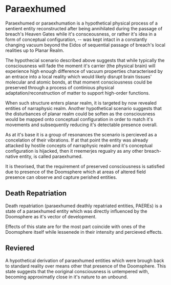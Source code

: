 <script>import Link from "$lib/components/link.svelte";
</script>
# Paraexhumed

Paraexhumed or paraexhumation is a hypothetical physical process of a sentient entity reconstructed after being annihilated during the passage of <Link path="/mawanet/breach">breach</Link>'s <Link path="/mawanet/breach">Heaven Gates</Link> while it's consceousness, or rather it's idea in a form of <Link path="/mawanet/conceptual_configuration">conceptual configuration</Link>, -- was kept intact in a constantly changing vacuum beyond the <Link path="/mawanet/breach">Eidos</Link> of sequential passage of <Link path="/mawanet/breach">breach's</Link> <Link path="/mawanet/local_reality">local realities</Link> up to <Link path="/mawanet/breach">Planar Realm</Link>.

The hypothecial scenario described above suggests that while typically the consciousness will fade the moment it's carrier (the physical brain) will experience high enough difference of vacuum properties characterised by an entrace into a <Link path="/mawanet/local_reality">local reality</Link> which would likely disrupt brain tissues' molecular and atomic bonds, at that moment consciousness could be preserved through a process of continious physical adaptation/reconstruction of matter to support high-order functions.

When such structure enters planar realm, it is targeted by now revealed entities of <Link path="/mawanet/narraphysic_realm">narraphysic realm</Link>. Another hypothetical scenario suggests that the disturbances of planar realm could be soften as the consciousness would be mapped onto <Link path="/mawanet/conceptual_configuration">conceptual configuration</Link> in order to match it's movements and subsequently reducing it's detectable presence overall.

As at it's base it is a group of <Link path="/mawanet/resonance">resonances</Link> the scenario is percieved as a concelation of their vibrations. If at that point the entity was already attacked by hostile concepts of <Link path="/mawanet/narraphysic_realm">narraphysic realm</Link> and it's <Link path="/mawanet/conceptual_configuration">conceptual configuration</Link> is hijacked, then it rreemerjes regualry as any other breach-native entity, is called paraexhumed.

It is theorised, that the requirement of preserved consciousness is satisfied due to presence of the <Link path="/mawanet/doomsphere">Doomsphere</Link> which at areas of <Link path="/mawanet/altered_field_presence">altered field presence</Link> can observe and capture perished entities.

## Death Repatriation

Death repatriation (paraexhumed deathly repatriated entities, PAEREs) is a state of a paraexhumed entity which was directly influenced by the <Link path="/mawanet/doomsphere">Doomsphere</Link> as it's vector of development.

Effects of this state are for the most part coincide with ones of the <Link path="/mawanet/doomsphere">Doomsphere</Link> itself while lessenede in their intensity and percieved effects.

## Reviered

A hypothetical derivation of paraexhumed entities which were brough back to <Link path="/mawanet/standard_reality">standard reality</Link> over means other that presence of the <Link path="/mawanet/doomsphere">Doomsphere</Link>. This state suggests that the ooriginal consciousness is untempered with, becoming approximatly close in it's nature to an <Link path="/mawanet/unbound">unbound</Link>.
